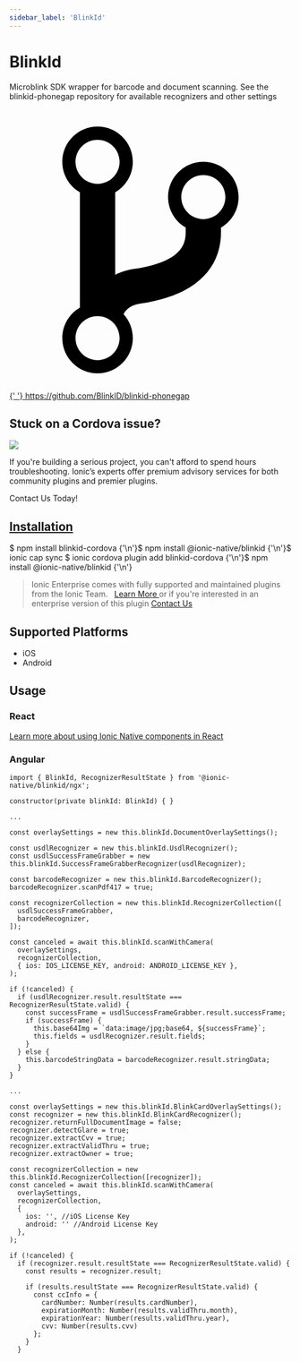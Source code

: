 ```yaml
---
sidebar_label: 'BlinkId'
---
```



# BlinkId

Microblink SDK wrapper for barcode and document scanning. See the
blinkid-phonegap repository for available recognizers and other settings

<p>
  <a href="https://github.com/BlinkID/blinkid-phonegap" target="_blank" rel="noopener" className="git-link">
    <svg viewBox="0 0 512 512">
      <path d="M416 160c0-35.3-28.7-64-64-64s-64 28.7-64 64c0 23.7 12.9 44.3 32 55.4v8.6c0 19.9-7.8 33.7-25.3 44.9-15.4 9.8-38.1 17.1-67.5 21.5-14 2.1-25.7 6-35.2 10.7V151.4c19.1-11.1 32-31.7 32-55.4 0-35.3-28.7-64-64-64S96 60.7 96 96c0 23.7 12.9 44.3 32 55.4v209.2c-19.1 11.1-32 31.7-32 55.4 0 35.3 28.7 64 64 64s64-28.7 64-64c0-16.6-6.3-31.7-16.7-43.1 1.9-4.9 9.7-16.3 29.4-19.3 38.8-5.8 68.9-15.9 92.3-30.8 36-22.8 55-57 55-98.8v-8.6c19.1-11.1 32-31.7 32-55.4zM160 56c22.1 0 40 17.9 40 40s-17.9 40-40 40-40-17.9-40-40 17.9-40 40-40zm0 400c-22.1 0-40-17.9-40-40s17.9-40 40-40 40 17.9 40 40-17.9 40-40 40zm192-256c-22.1 0-40-17.9-40-40s17.9-40 40-40 40 17.9 40 40-17.9 40-40 40z"></path>
    </svg>{' '}
    https://github.com/BlinkID/blinkid-phonegap
  </a>
</p>

<h2>Stuck on a Cordova issue?</h2>
<DocsCard
  className="cordova-ee-card"
  header="Don't waste precious time on plugin issues."
  href="https://ionicframework.com/sales?product_of_interest=Ionic%20Native"
>
  <div>
    <img src={require('./_assets/img/native-cordova-bot.png').default} class="cordova-ee-img" />
    <p>
      If you're building a serious project, you can't afford to spend hours troubleshooting. Ionic’s experts offer
      premium advisory services for both community plugins and premier plugins.
    </p>
    <DocsButton className="native-ee-detail">Contact Us Today!</DocsButton>
  </div>
</DocsCard>

<h2 id="installation">
  <a href="#installation">Installation</a>
</h2>
<Tabs
  groupId="runtime"
  defaultValue="Capacitor"
  values={[
    { value: 'Capacitor', label: 'Capacitor' },
    { value: 'Cordova', label: 'Cordova' },
    { value: 'Enterprise', label: 'Enterprise' },
  ]}
>
  <TabItem value="Capacitor">
    <CodeBlock className="language-shell">
      $ npm install blinkid-cordova {'\n'}$ npm install @ionic-native/blinkid {'\n'}$ ionic cap sync
    </CodeBlock>
  </TabItem>
  <TabItem value="Cordova">
    <CodeBlock className="language-shell">
      $ ionic cordova plugin add blinkid-cordova {'\n'}$ npm install @ionic-native/blinkid {'\n'}
    </CodeBlock>
  </TabItem>
  <TabItem value="Enterprise">
    <blockquote>
      Ionic Enterprise comes with fully supported and maintained plugins from the Ionic Team. &nbsp;
      <a class="btn" href="https://ionic.io/docs/premier-plugins">
        Learn More
      </a> or if you're interested in an enterprise version of this plugin <a
        class="btn"
        href="https://ionicframework.com/sales?product_of_interest=Ionic%20Enterprise%20Engine"
      >
        Contact Us
      </a>
    </blockquote>
  </TabItem>
</Tabs>

## Supported Platforms

- iOS
- Android

## Usage

### React

[Learn more about using Ionic Native components in React](../native-community.md#react)

### Angular

```tsx
import { BlinkId, RecognizerResultState } from '@ionic-native/blinkid/ngx';

constructor(private blinkId: BlinkId) { }

...

const overlaySettings = new this.blinkId.DocumentOverlaySettings();

const usdlRecognizer = new this.blinkId.UsdlRecognizer();
const usdlSuccessFrameGrabber = new this.blinkId.SuccessFrameGrabberRecognizer(usdlRecognizer);

const barcodeRecognizer = new this.blinkId.BarcodeRecognizer();
barcodeRecognizer.scanPdf417 = true;

const recognizerCollection = new this.blinkId.RecognizerCollection([
  usdlSuccessFrameGrabber,
  barcodeRecognizer,
]);

const canceled = await this.blinkId.scanWithCamera(
  overlaySettings,
  recognizerCollection,
  { ios: IOS_LICENSE_KEY, android: ANDROID_LICENSE_KEY },
);

if (!canceled) {
  if (usdlRecognizer.result.resultState === RecognizerResultState.valid) {
    const successFrame = usdlSuccessFrameGrabber.result.successFrame;
    if (successFrame) {
      this.base64Img = `data:image/jpg;base64, ${successFrame}`;
      this.fields = usdlRecognizer.result.fields;
    }
  } else {
    this.barcodeStringData = barcodeRecognizer.result.stringData;
  }
}

...

const overlaySettings = new this.blinkId.BlinkCardOverlaySettings();
const recognizer = new this.blinkId.BlinkCardRecognizer();
recognizer.returnFullDocumentImage = false;
recognizer.detectGlare = true;
recognizer.extractCvv = true;
recognizer.extractValidThru = true;
recognizer.extractOwner = true;

const recognizerCollection = new this.blinkId.RecognizerCollection([recognizer]);
const canceled = await this.blinkId.scanWithCamera(
  overlaySettings,
  recognizerCollection,
  {
    ios: '', //iOS License Key
    android: '' //Android License Key
  },
);

if (!canceled) {
  if (recognizer.result.resultState === RecognizerResultState.valid) {
    const results = recognizer.result;

    if (results.resultState === RecognizerResultState.valid) {
      const ccInfo = {
        cardNumber: Number(results.cardNumber),
        expirationMonth: Number(results.validThru.month),
        expirationYear: Number(results.validThru.year),
        cvv: Number(results.cvv)
      };
    }
  }
```
